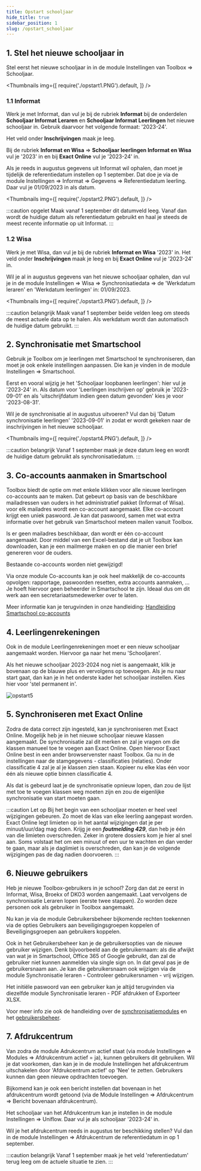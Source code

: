 ```yaml
---
title: Opstart schooljaar
hide_title: true 
sidebar_position: 1
slug: /opstart_schooljaar
---
```


## 1. Stel het nieuwe schooljaar in 

Stel eerst het nieuwe schooljaar in in de module Instellingen van Toolbox => Schooljaar.

<Thumbnails img={[
    require('./opstart1.PNG').default, 
]} />

### 1.1 Informat
Werk je met Informat, dan vul je bij de rubriek **Informat** bij de onderdelen **Schooljaar Informat Leraren** en **Schooljaar Informat Leerlingen** het nieuwe schooljaar in. Gebruik daarvoor het volgende formaat: '2023-24'.

Het veld onder **Inschrijvingen** maak je leeg.

Bij de rubriek **Informat en Wisa** => **Schooljaar leerlingen Informat en Wisa** vul je '2023' in en bij **Exact Online** vul je '2023-24' in.

Als je reeds in augustus gegevens uit Informat wil ophalen, dan moet je tijdelijk de referentiedatum instellen op 1 september.
Dat doe je via de module Instellingen => Informat => Gegevens => Referentiedatum leerling. Daar vul je 01/09/2023 in als datum.

<Thumbnails img={[
    require('./opstart2.PNG').default, 
]} />

:::caution opgelet
Maak vanaf 1 september dit datumveld leeg. Vanaf dan wordt de huidige datum als referentiedatum gebruikt en haal je steeds de meest recente informatie op uit Informat.
:::

### 1.2 Wisa
Werk je met Wisa, dan vul je bij de rubriek **Informat en Wisa** '2023' in. Het veld onder **Inschrijvingen** maak je leeg en bij **Exact Online** vul je '2023-24' in.

Wil je al in augustus gegevens van het nieuwe schooljaar ophalen, dan vul je in de module Instellingen => Wisa => Synchronisatiedata => de 'Werkdatum leraren' en 'Werkdatum leerlingen' in: 01/09/2023.

<Thumbnails img={[
    require('./opstart3.PNG').default, 
]} />

:::caution belangrijk
Maak vanaf 1 september beide velden leeg om steeds de meest actuele data op te halen. Als werkdatum wordt dan automatisch de huidige datum gebruikt.
:::

## 2. Synchronisatie met Smartschool
Gebruik je Toolbox om je leerlingen met Smartschool te synchroniseren, dan moet je ook enkele instellingen aanpassen. Die kan je vinden
in de module Instellingen => Smartschool.

Eerst en vooral wijzig je het 'Schooljaar loopbanen leerlingen': hier vul je '2023-24' in.
Als datum voor 'Leerlingen inschrijven op' gebruik je '2023-09-01' en als 'uitschrijfdatum indien geen datum gevonden' kies je voor '2023-08-31'.

Wil je de synchronisatie al in augustus uitvoeren? Vul dan bij 'Datum synchronisatie leerlingen' '2023-09-01' in zodat er wordt gekeken naar
de inschrijvingen in het nieuwe schooljaar.

<Thumbnails img={[
    require('./opstart4.PNG').default, 
]} />

:::caution belangrijk
Vanaf 1 september maak je deze datum leeg en wordt de huidige datum gebruikt als synchronisatiedatum.
:::

## 3. Co-accounts aanmaken in Smartschool
Toolbox biedt de optie om met enkele klikken voor alle nieuwe leerlingen co-accounts aan te maken. Dat gebeurt op basis van de beschikbare mailadressen van ouders in het administratief pakket (Informat of Wisa). voor elk mailadres wordt een co-account aangemaakt. Elke co-account krijgt een uniek paswoord. Je kan dat paswoord, samen met wat extra informatie over het gebruik van Smartschool meteen mailen vanuit Toolbox.

Is er geen mailadres beschikbaar, dan wordt er één co-account aangemaakt. Door middel van een Excel-bestand dat je uit Toolbox kan downloaden, kan je een mailmerge maken en op die manier een brief genereren voor de ouders.

Bestaande co-accounts worden niet gewijzigd!

Via onze module Co-accounts kan je ook heel makkelijk de co-accounts opvolgen: rapportage, paswoorden resetten, extra accounts aanmaken, ... 
Je hoeft hiervoor geen beheerder in Smartschool te zijn. Ideaal dus om dit werk aan een secretariaatsmedewerker over te laten.

Meer informatie kan je terugvinden in onze handleiding: [Handleiding Smartschool co-accounts](/smartschool_coaccounts) 

## 4. Leerlingenrekeningen
Ook in de module Leerlingenrekeningen moet er een nieuw schooljaar aangemaakt worden. Hiervoor ga naar het menu 'Schooljaren'. 

Als het nieuwe schooljaar 2023-2024 nog niet is aangemaakt, klik je bovenaan op de blauwe plus en vervolgens op toevoegen.
Als je nu naar start gaat, dan kan je in het onderste kader het schooljaar instellen. Kies hier voor 'stel permanent in'.
 
![opstart5](./opstart5.png)

## 5. Synchroniseren met Exact Online
Zodra de data correct zijn ingesteld, kan je synchroniseren met Exact Online. Mogelijk heb je in het nieuwe schooljaar nieuwe klassen aangemaakt.
De synchronisatie zal dit merken en zal je vragen om die klassen manueel toe te voegen aan Exact Online.
Open hiervoor Exact Online best in een ander browservenster naast Toolbox. Ga nu in de instellingen naar de stamgegevens - classificaties (relaties). 
Onder classificatie 4 zal je al je klassen zien staan. Kopieer nu elke klas één voor één als nieuwe optie binnen classificatie 4.

Als dat is gebeurd laat je de synchronisatie opnieuw lopen, dan zou de lijst met toe te voegen klassen weg moeten zijn en zou de eigenlijke 
synchronisatie van start moeten gaan.

:::caution Let op
Bij het begin van een schooljaar moeten er heel veel wijzigingen gebeuren. Zo moet de klas van elke leerling aangepast worden.
Exact Online legt limieten op in het aantal wijzigingen dat je per minuut/uur/dag mag doen. Krijg je een ***foutmelding 429***, dan heb je één van die limieten overschreden. Zeker in grotere dossiers kom je hier al snel aan. Soms volstaat het om een minuut of een uur te wachten en dan verder te gaan, maar als je daglimiet is overschreden, dan kan je de volgende wijzigingen pas de dag nadien doorvoeren.
:::

## 6. Nieuwe gebruikers
Heb je nieuwe Toolbox-gebruikers in je school? Zorg dan dat ze eerst in Informat, Wisa, Broekx of DKO3 worden aangemaakt. Laat vervolgens
de synchronisatie Leraren lopen (eerste twee stappen). Zo worden deze personen ook als gebruiker in Toolbox aangemaakt.

Nu kan je via de module Gebruikersbeheer bijkomende rechten toekennen via de opties Gebruikers aan beveiligingsgroepen koppelen of Beveiligingsgroepen aan gebruikers koppelen.

Ook in het Gebruikersbeheer kan je de gebruikersopties van de nieuwe gebruiker wijzigen. Denk bijvoorbeeld aan de gebruikernaam: 
als die afwijkt van wat je in Smartschool, Office 365 of Google gebruikt, dan zal de gebruiker niet kunnen aanmelden via single sign on. In dat geval pas je de gebruikersnaam aan.
Je kan die gebruikersnaam ook wijzigen via de module Synchronisatie leraren - Controleer gebruikersnamen - vrij wijzigen.

Het initiële paswoord van een gebruiker kan je altijd terugvinden via diezelfde module Synchronisatie leraren - PDF afdrukken of Exporteer XLSX.

Voor meer info zie ook de handleiding over de [synchronisatiemodules](/synchronisatie) en het [gebruikersbeheer](/gebruikersbeheer).

## 7. Afdrukcentrum
Van zodra de module Adrukcentrum actief staat (via module Instellingen => Modules => Afdrukcentrum actief = ja), kunnen gebruikers dit gebruiken. Wil je dat voorkomen, dan kan je in de module Instellingen het afdrukcentrum uitschakelen door 'Afdrukcentrum actief' op 'Nee' te zetten. Gebruikers kunnen dan geen nieuwe opdrachten toevoegen.

Bijkomend kan je ook een bericht instellen dat bovenaan in het afdrukcentrum wordt getoond (via de Module Instellingen => Afdrukcentrum => Bericht bovenaan afdrukcentrum).

Het schooljaar van het Afdrukcentrum kan je instellen in de module Instellingen => Uniflow. Daar vul je als schooljaar '2023-24' in.

Wil je het afdrukcentrum reeds in augustus ter beschikking stellen? Vul dan in de module Instellingen => Afdrukcentrum de referentiedatum in op 1 september.

:::caution belangrijk
Vanaf 1 september maak je het veld 'referentiedatum' terug leeg om de actuele situatie te zien.
:::


